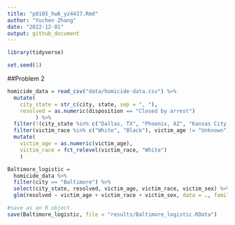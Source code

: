 ```yaml
---
title: "p8105_hw6_yz4437.Rmd"
author: "Yuchen Zhang"
date: "2022-12-01"
output: github_document
---
```


```r
library(tidyverse)

set.seed(1)
```

##Problem 2


```r
homicide_data = read_csv("data/homicide-data.csv") %>% 
  mutate(
    city_state = str_c(city, state, sep = ", "),
    resolved = as.numeric(disposition == "Closed by arrest")
         ) %>% 
  filter(!(city_state %in% c("Dallas, TX", "Phoenix, AZ", "Kansas City, MO","Tulsa, AL"))) %>%
  filter(victim_race %in% c("White", "Black"), victim_age != "Unknown") %>% 
  mutate(
    victim_age = as.numeric(victim_age),
    victim_race = fct_relevel(victim_race, "White")
    )
```

```r
Baltimore_logistic = 
  homicide_data %>%
  filter(city == "Baltimore") %>% 
  select(city_state, resolved, victim_age, victim_race, victim_sex) %>%
  glm(resolved ~ victim_age + victim_race + victim_sex, data = ., family = binomial()) 

#save as an R object
save(Baltimore_logistic, file = "results/Baltimore_logistic.RData")

```


